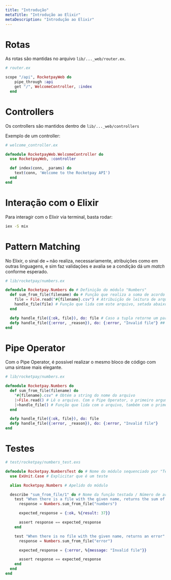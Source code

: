 ```yaml
---
title: "Introdução"
metaTitle: "Introdução ao Elixir"
metaDescription: "Introdução ao Elixir"
---
```

# Rotas

As rotas são mantidas no arquivo `lib/..._web/router.ex`.

```elixir
# router.ex

scope "/api", RocketpayWeb do
    pipe_through :api
    get "/", WelcomeController, :index
  end
```

# Controllers

Os controllers são mantidos dentro de `lib/..._web/controllers`

Exemplo de um controller:

```elixir
# welcome_controller.ex

defmodule RocketpayWeb.WelcomeController do
  use RocketpayWeb, :controller

  def index(conn, _params) do
    text(conn, 'Welcome to the Rocketpay API')
  end
end
```

# Interação com o Elixir

Para interagir com o Elixir via terminal, basta rodar:

```bash
iex -S mix
```

# Pattern Matching

No Elixir, o sinal de `=` não realiza, necessariamente, atribuições como em outras linguagens, e sim faz validações e avalia se a condição dá um _match_ conforme esperado.

```elixir
# lib/rocketpay/numbers.ex

defmodule Rocketpay.Numbers do # Definição do módulo "Numbers"
  def sum_from_file(filename) do # Função que realiza a soma de acordo com um arquivo
    file = File.read("#{filename}.csv") # Atribuição de leitura de arquivo numa variável "file"
    handle_file(file) # Função que lida com este arquivo, setada abaixo
  end

  defp handle_file({:ok, file}), do: file # Caso a tupla retorne um parâmetro "ok" seguido do conteúdo do arquivo, cairá nessa condição
  defp handle_file({:error, _reason}), do: {:error, "Invalid file"} ## Caso a tupla retorne um parâmetro "erro" seguido do erro, cairá nessa condição
end
```

# Pipe Operator

Com o Pipe Operator, é possível realizar o mesmo bloco de código com uma sintaxe mais elegante.

```elixir
# lib/rocketpay/numbers.ex

defmodule Rocketpay.Numbers do
  def sum_from_file(filename) do
    "#{filename}.csv" # Obtém a string do nome do arquivo
    |>File.read() # Lê o arquivo. Com o Pipe Operator, o primeiro argumento da função é implicito e será atribuido o valor acima
    |>handle_file() # Função que lida com o arquivo, também com o primeiro argumento sendo implicito
  end

  defp handle_file({:ok, file}), do: file
  defp handle_file({:error, _reason}), do: {:error, "Invalid file"}
end
```

# Testes

```elixir
# test/rocketpay/numbers_test.exs

defmodule Rocketpay.NumbersTest do # Nome do módulo sequenciado por "Test"
  use ExUnit.Case # Explicitar que é um teste

  alias Rocketpay.Numbers # Apelido do módulo

  describe "sum_from_file/1" do # Nome da função testada / Número de argumentos que a função recebe
    test "When there is a file with the given name, returns the sum of numbers" do # Descrição do teste
      response = Numbers.sum_from_file("numbers")

      expected_response = {:ok, %{result: 37}}

      assert response == expected_response
    end

    test "When there is no file with the given name, returns an error" do
      response = Numbers.sum_from_file("error")

      expected_response = {:error, %{message: "Invalid file"}}

      assert response == expected_response
    end
  end
end
```
